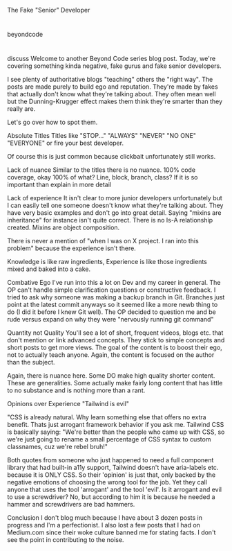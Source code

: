 The Fake "Senior" Developer

#

beyondcode

#

discuss
Welcome to another Beyond Code series blog post. Today, we're covering something kinda negative, fake gurus and fake senior developers.

I see plenty of authoritative blogs "teaching" others the "right way". The posts are made purely to build ego and reputation. They're made by fakes that actually don't know what they're talking about. They often mean well but the Dunning-Krugger effect makes them think they're smarter than they really are.

Let's go over how to spot them.

Absolute Titles
Titles like "STOP..." "ALWAYS" "NEVER" "NO ONE" "EVERYONE" or fire your best developer.

Of course this is just common because clickbait unfortunately still works.

Lack of nuance
Similar to the titles there is no nuance. 100% code coverage, okay 100% of what? Line, block, branch, class? If it is so important than explain in more detail

Lack of experience
It isn't clear to more junior developers unfortunately but I can easily tell one someone doesn't know what they're talking about. They have very basic examples and don't go into great detail. Saying "mixins are inheritance" for instance isn't quite correct. There is no Is-A relationship created. Mixins are object composition.

There is never a mention of "when I was on X project. I ran into this problem" because the experience isn't there.

Knowledge is like raw ingredients, Experience is like those ingredients mixed and baked into a cake.

Combative Ego
I've run into this a lot on Dev and my career in general. The OP can't handle simple clarification questions or constructive feedback. I tried to ask why someone was making a backup branch in Git. Branches just point at the latest commit anyways so it seemed like a more newb thing to do (I did it before I knew Git well). The OP decided to question me and be rude versus expand on why they were "nervously running git command"

Quantity not Quality
You'll see a lot of short, frequent videos, blogs etc. that don't mention or link advanced concepts. They stick to simple concepts and short posts to get more views. The goal of the content is to boost their ego, not to actually teach anyone. Again, the content is focused on the author than the subject.

Again, there is nuance here. Some DO make high quality shorter content. These are generalities. Some actually make fairly long content that has little to no substance and is nothing more than a rant.

Opinions over Experience
"Tailwind is evil"

"CSS is already natural. Why learn something else that offers no extra benefit. Thats just arrogant framework behavior if you ask me. Tailwind CSS is basically saying: "We're better than the people who came up with CSS, so we're just going to rename a small percentage of CSS syntax to custom classnames, cuz we're rebel bruh!"

Both quotes from someone who just happened to need a full component library that had built-in a11y support, Tailwind doesn't have aria-labels etc. because it is ONLY CSS. So their 'opinion' is just that, only backed by the negative emotions of choosing the wrong tool for the job. Yet they call anyone that uses the tool 'arrogant' and the tool 'evil'. Is it arrogant and evil to use a screwdriver? No, but according to him it is because he needed a hammer and screwdrivers are bad hammers.

Conclusion
I don't blog much because I have about 3 dozen posts in progress and I'm a perfectionist. I also lost a few posts that I had on Medium.com since their woke culture banned me for stating facts. I don't see the point in contributing to the noise.

